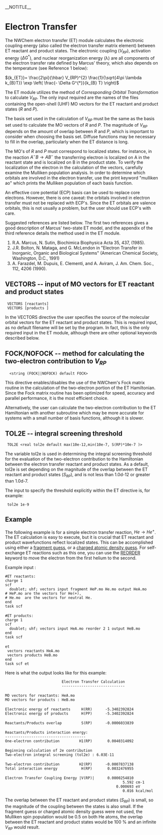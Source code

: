__NOTITLE__
=Electron Transfer=

The NWChem electron transfer (ET) module calculates the electronic coupling energy (also called the electron transfer matrix element) between ET reactant and product states. The electronic coupling (<math>V_{RP}</math>), activation energy (<math>\Delta G^{*}</math>), and nuclear reorganization energy (&lambda;) are all components of the electron transfer rate defined by Marcus' theory, which also depends on the temperature (see Reference 1 below):


<math>{k_{ET}}= \frac{2\pi}{\hbar} V_{RP}^{2} \frac{1}{\sqrt{4\pi \lambda k_{B}T}} \exp \left( \frac{- \Delta G^{*}}{k_{B} T} \right) </math>

The ET module utilizes the method of ''Corresponding Orbital Transformation'' to calculate <math>V_{RP}</math>. The only input required are the names of the files containing the open-shell (UHF) MO vectors for the ET reactant and product states (''R'' and ''P'').

The basis set used in the calculation of <math>V_{RP}</math> must be the same as the basis set used to calculate the MO vectors of ''R'' and ''P''. The magnitude of <math>V_{RP}</math> depends on the amount of overlap between ''R'' and ''P'', which is important to consider when choosing the basis set. Diffuse functions may be necessary to fill in the overlap, particularly when the ET distance is long.

The MO's of ''R'' and ''P'' must correspond to localized states. for instance, in the reaction <math>A^{ -} B \rightarrow  A B^{ -}</math> the transferring electron is localized on A in the reactant state and is localized on B in the product state. To verify the localization of the electron in the calculation of the vectors, carefully examine the Mulliken population analysis. In order to determine which orbitals are involved in the electron transfer, use the print keyword "mulliken ao" which prints the Mulliken population of each basis function.

An effective core potential (ECP) basis can be used to replace core electrons. However, there is one caveat: the orbitals involved in electron transfer must not be replaced with ECP's. Since the ET orbitals are valence orbitals, this is not usually a problem, but the user should use ECP's with care.

Suggested references are listed below. The first two references gives a good description of Marcus' two-state ET model, and the appendix of the third reference details the method used in the ET module.

#R.A. Marcus, N. Sutin, Biochimica Biophysica Acta 35, 437, (1985).
#J.R. Bolton, N. Mataga, and G. McLendon in "Electron Transfer in Inorganic, Organic and Biological Systems" (American Chemical Society, Washington, D.C., 1991)
#A. Farazdel, M. Dupuis, E. Clementi, and A. Aviram, J. Am. Chem. Soc., 112, 4206 (1990).

==VECTORS -- input of MO vectors for ET reactant and product states==

  VECTORS [reactants] <string reactants_filename>
  VECTORS [products ] <string products_filename>

In the VECTORS directive the user specifies the source of the molecular orbital vectors for the ET reactant and product states. This is required input, as no default filename will be set by the program. In fact, this is the only required input in the ET module, although there are other optional keywords described below.

==FOCK/NOFOCK -- method for calculating the two-electron contribution to <math>V_{RP}</math>==

   <string (FOCK||NOFOCK) default FOCK>

This directive enables/disables the use of the NWChem's Fock matrix routine in the calculation of the two-electron portion of the ET Hamiltonian. Since the Fock matrix routine has been optimized for speed, accuracy and parallel performance, it is the most efficient choice.

Alternatively, the user can calculate the two-electron contribution to the ET Hamiltonian with another subroutine which may be more accurate for systems with a small number of basis functions, although it is slower.

==TOL2E -- integral screening threshold==

  TOL2E <real tol2e default max(10e-12,min(10e-7, S(RP)*10e-7 )>

The variable tol2e is used in determining the integral screening threshold for the evaluation of the two-electron contribution to the Hamiltonian between the electron transfer reactant and product states. As a default, tol2e is set depending on the magnitude of the overlap between the ET reactant and product states (<math>S_{RP}</math>), and is not less than 1.0d-12 or greater than 1.0d-7.

The input to specify the threshold explicitly within the ET directive is, for example:

  tol2e 1e-9

==Example==

The following example is for a simple electron transfer reaction, <math>He_{} \rightarrow He^{ +}</math>. The ET calculation is easy to execute, but it is crucial that ET reactant and product wavefunctions reflect localized states. This can be accomplished using either a [[SCF#Superposition of fragment molecular orbitals|fragment guess]], or a [[SCF#Atomic guess orbitals with charged atoms|charged atomic density guess]]. For self-exchange ET reactions such as this one, you can use the [[SCF#VECTORS -- input/output of MO vectors|REORDER]] keyword to move the electron from the first helium to the second.

Example input :

 #ET reactants:
 charge 1
 scf 
   doublet; uhf; vectors input fragment HeP.mo He.mo output HeA.mo
 # HeP.mo are the vectors for He(+), 
 # He.mo  are the vectors for neutral He.
 end 
 task scf
 
 #ET products:
 charge 1
 scf 
   doublet; uhf; vectors input HeA.mo reorder 2 1 output HeB.mo
 end 
 task scf
 
 et
  vectors reactants HeA.mo 
  vectors products HeB.mo
 end
 task scf et

Here is what the output looks like for this example:

                           Electron Transfer Calculation
                           -----------------------------
 
 MO vectors for reactants: HeA.mo
 MO vectors for products : HeB.mo
 
 Electronic energy of reactants     H(RR)      -5.3402392824
 Electronic energy of products      H(PP)      -5.3402392824
 
 Reactants/Products overlap         S(RP)      -0.0006033839
 
 Reactants/Products interaction energy:
 -------------------------------------
 One-electron contribution         H1(RP)       0.0040314092
 
 Beginning calculation of 2e contribution
 Two-electron integral screening (tol2e) : 6.03E-11
 
 Two-electron contribution         H2(RP)      -0.0007837138
 Total interaction energy           H(RP)       0.0032476955
 
 Electron Transfer Coupling Energy |V(RP)|      0.0000254810
                                                       5.592 cm-1
                                                    0.000693 eV
                                                       0.016 kcal/mol

The overlap between the ET reactant and product states (<math>S_{RP}</math>) is small, so the magnitude of the coupling between the states is also small. If the fragment guess or charged atomic density guess were not used, the Mulliken spin population would be 0.5 on both He atoms, the overlap between the ET reactant and product states would be 100 % and an infinite <math>V_{RP}</math> would result.
